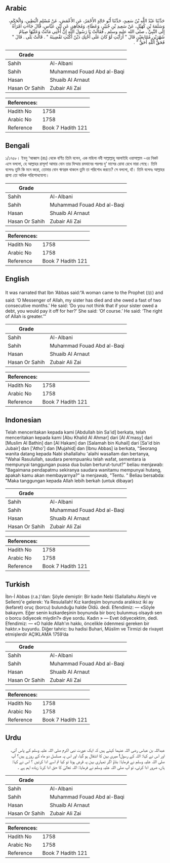 ## Arabic


<div dir="rtl" lang="ar" style={{fontSize:'larger',backgroundColor:'#f8f9fa',padding:20}}>
حَدَّثَنَا عَبْدُ اللَّهِ بْنُ سَعِيدٍ، حَدَّثَنَا أَبُو خَالِدٍ الأَحْمَرُ، عَنِ الأَعْمَشِ، عَنْ مُسْلِمٍ الْبَطِينِ، وَالْحَكَمِ، وَسَلَمَةَ بْنِ كُهَيْلٍ، عَنْ سَعِيدِ بْنِ جُبَيْرٍ، وَعَطَاءٍ، وَمُجَاهِدٍ، عَنِ ابْنِ عَبَّاسٍ، قَالَ جَاءَتِ امْرَأَةٌ إِلَى النَّبِيِّ ـ صلى الله عليه وسلم ـ فَقَالَتْ يَا رَسُولَ اللَّهِ إِنَّ أُخْتِي مَاتَتْ وَعَلَيْهَا صِيَامُ شَهْرَيْنِ مُتَتَابِعَيْنِ قَالَ ‏"‏ أَرَأَيْتِ لَوْ كَانَ عَلَى أُخْتِكِ دَيْنٌ أَكُنْتِ تَقْضِينَهُ ‏"‏ ‏.‏ قَالَتْ بَلَى ‏.‏ قَالَ ‏"‏ فَحَقُّ اللَّهِ أَحَقُّ ‏"‏ ‏.‏
</div>
<div style={{backgroundColor:'#f8f9fa',padding:20, marginBottom: 10}}><table> <thead> <tr> <th>Grade</th> <th></th> </tr> </thead> <tbody> <tr><td>Sahih</td><td>Al-Albani</td></tr><tr><td>Sahih</td><td>Muhammad Fouad Abd al-Baqi</td></tr><tr><td>Hasan</td><td>Shuaib Al Arnaut</td></tr><tr><td>Hasan Or Sahih</td><td>Zubair Ali Zai</td></tr></tbody></table><table> <thead> <tr> <th>References:</th> <th></th> </tr> </thead> <tbody><tr><td>Hadith No</td><td>1758</td></tr><tr><td>Arabic No</td><td>1758</td></tr><tr><td>Reference</td><td>Book 7 Hadith 121</td></tr></tbody></table></div>

## Bengali


<div dir="ltr" lang="bn" style={{fontSize:'larger',backgroundColor:'#f8f9fa',padding:20}}>
১/১৭৫৮। ইবনু ‘আব্বাস (রাঃ) থেকে বর্ণিত তিনি বলেন, এক মহিলা নবী সাল্লাল্লাহু আলাইহি ওয়াসাল্লাম -এর নিকট এসে বললো, হে আল্লাহর রাসূল! আমার বোন তার যিম্মায় রমযানের পরপর দু’ মাসের রোযা রেখে মারা গেছে। তিনি বলেনঃ তুমি কি মনে করো, তোমার বোন ঋণগ্রস্ত থাকলে তুমি তা পরিশোধ করতে? সে বললো, হাঁ। তিনি বলেনঃ আল্লাহর প্রাপ্য তো অধিক পরিশোধযোগ্য।
</div>
<div style={{backgroundColor:'#f8f9fa',padding:20, marginBottom: 10}}><table> <thead> <tr> <th>Grade</th> <th></th> </tr> </thead> <tbody> <tr><td>Sahih</td><td>Al-Albani</td></tr><tr><td>Sahih</td><td>Muhammad Fouad Abd al-Baqi</td></tr><tr><td>Hasan</td><td>Shuaib Al Arnaut</td></tr><tr><td>Hasan Or Sahih</td><td>Zubair Ali Zai</td></tr></tbody></table><table> <thead> <tr> <th>References:</th> <th></th> </tr> </thead> <tbody><tr><td>Hadith No</td><td>1758</td></tr><tr><td>Arabic No</td><td>1758</td></tr><tr><td>Reference</td><td>Book 7 Hadith 121</td></tr></tbody></table></div>

## English


<div dir="ltr" lang="en" style={{fontSize:'larger',backgroundColor:'#f8f9fa',padding:20}}>
It was narrated that Ibn ‘Abbas said:“A woman came to the Prophet (ﷺ) and said: ‘O Messenger of Allah, my sister has died and she owed a fast of two consecutive months.’ He said: ‘Do you not think that if your sister owed a debt, you would pay it off for her?’ She said: ‘Of course.’ He said: ‘The right of Allah is greater.’”
</div>
<div style={{backgroundColor:'#f8f9fa',padding:20, marginBottom: 10}}><table> <thead> <tr> <th>Grade</th> <th></th> </tr> </thead> <tbody> <tr><td>Sahih</td><td>Al-Albani</td></tr><tr><td>Sahih</td><td>Muhammad Fouad Abd al-Baqi</td></tr><tr><td>Hasan</td><td>Shuaib Al Arnaut</td></tr><tr><td>Hasan Or Sahih</td><td>Zubair Ali Zai</td></tr></tbody></table><table> <thead> <tr> <th>References:</th> <th></th> </tr> </thead> <tbody><tr><td>Hadith No</td><td>1758</td></tr><tr><td>Arabic No</td><td>1758</td></tr><tr><td>Reference</td><td>Book 7 Hadith 121</td></tr></tbody></table></div>

## Indonesian


<div dir="ltr" lang="id" style={{fontSize:'larger',backgroundColor:'#f8f9fa',padding:20}}>
Telah menceritakan kepada kami [Abdullah bin Sa'id] berkata, telah menceritakan kepada kami [Abu Khalid Al Ahmar] dari [Al A'masy] dari [Muslim Al Bathin] dan [Al Hakam] dan [Salamah bin Kuhail] dari [Sa'id bin Jubair] dan ['Atho'] dan [Mujahid] dan [Ibnu Abbas] ia berkata, "Seorang wanita datang kepada Nabi shallallahu 'alaihi wasallam dan bertanya, "Wahai Rasulullah, saudara perempuanku telah wafat, sementara ia mempunyai tanggungan puasa dua bulan berturut-turut?" beliau menjawab: "Bagaimana pendapatmu sekiranya saudara wanitamu mempunyai hutang, apakah kamu akan membayarnya?" ia menjawab, "Tentu. " Beliau bersabda: "Maka tanggungan kepada Allah lebih berkah (untuk dibayar)
</div>
<div style={{backgroundColor:'#f8f9fa',padding:20, marginBottom: 10}}><table> <thead> <tr> <th>Grade</th> <th></th> </tr> </thead> <tbody> <tr><td>Sahih</td><td>Al-Albani</td></tr><tr><td>Sahih</td><td>Muhammad Fouad Abd al-Baqi</td></tr><tr><td>Hasan</td><td>Shuaib Al Arnaut</td></tr><tr><td>Hasan Or Sahih</td><td>Zubair Ali Zai</td></tr></tbody></table><table> <thead> <tr> <th>References:</th> <th></th> </tr> </thead> <tbody><tr><td>Hadith No</td><td>1758</td></tr><tr><td>Arabic No</td><td>1758</td></tr><tr><td>Reference</td><td>Book 7 Hadith 121</td></tr></tbody></table></div>

## Turkish


<div dir="ltr" lang="tr" style={{fontSize:'larger',backgroundColor:'#f8f9fa',padding:20}}>
İbn-İ Abbas (r.a.)'dan: Şöyle demiştir: Bir kadın Nebi (Sallallahu Aleyhi ve Sellem)'e gelerek: Ya Resulallah! Kız kardeşim boynunda aralıksız iki ay (kefaret) oruç (borcu) bulunduğu halde Öldü. dedi. Efendimiz: — «Söyle bakayım. Eğer senin kızkardeşinin boynunda bir borç bulunmuş olsaydı sen o borcu ödiyecek miydin?» diye sordu. Kadın » — Evet ödiyecektim, dedi. Efendimiz: — «O halde Allah'ın hakkı, öncelikle ödenmesi gereken bir haktır.» buyurdu. Diğer tahric: bu hadisi Buhari, Müslim ve Tirmizi de rivayet etmişlerdir AÇIKLAMA 1759’da
</div>
<div style={{backgroundColor:'#f8f9fa',padding:20, marginBottom: 10}}><table> <thead> <tr> <th>Grade</th> <th></th> </tr> </thead> <tbody> <tr><td>Sahih</td><td>Al-Albani</td></tr><tr><td>Sahih</td><td>Muhammad Fouad Abd al-Baqi</td></tr><tr><td>Hasan</td><td>Shuaib Al Arnaut</td></tr><tr><td>Hasan Or Sahih</td><td>Zubair Ali Zai</td></tr></tbody></table><table> <thead> <tr> <th>References:</th> <th></th> </tr> </thead> <tbody><tr><td>Hadith No</td><td>1758</td></tr><tr><td>Arabic No</td><td>1758</td></tr><tr><td>Reference</td><td>Book 7 Hadith 121</td></tr></tbody></table></div>

## Urdu


<div dir="rtl" lang="ur" style={{fontSize:'larger',backgroundColor:'#f8f9fa',padding:20}}>
عبداللہ بن عباس رضی اللہ عنہما کہتے ہیں کہ ایک عورت نبی اکرم صلی اللہ علیہ وسلم کے پاس آئی، اور اس نے کہا: اللہ کے رسول! میری بہن کا انتقال ہو گیا، اور اس پہ مسلسل دو ماہ کے روزے ہیں؟ آپ صلی اللہ علیہ وسلم نے فرمایا: بتاؤ اگر تمہاری بہن پہ قرض ہوتا تو کیا تم اسے ادا کرتیں ؟ اس نے کہا: ہاں، ضرور ادا کرتی، تو آپ صلی اللہ علیہ وسلم نے فرمایا: اللہ تعالیٰ کا حق ادا کرنا زیادہ اہم ہے ۔
</div>
<div style={{backgroundColor:'#f8f9fa',padding:20, marginBottom: 10}}><table> <thead> <tr> <th>Grade</th> <th></th> </tr> </thead> <tbody> <tr><td>Sahih</td><td>Al-Albani</td></tr><tr><td>Sahih</td><td>Muhammad Fouad Abd al-Baqi</td></tr><tr><td>Hasan</td><td>Shuaib Al Arnaut</td></tr><tr><td>Hasan Or Sahih</td><td>Zubair Ali Zai</td></tr></tbody></table><table> <thead> <tr> <th>References:</th> <th></th> </tr> </thead> <tbody><tr><td>Hadith No</td><td>1758</td></tr><tr><td>Arabic No</td><td>1758</td></tr><tr><td>Reference</td><td>Book 7 Hadith 121</td></tr></tbody></table></div>